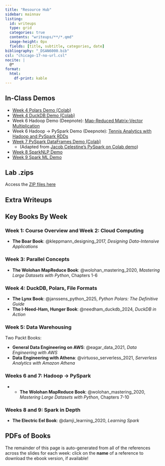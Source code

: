 ```yaml
---
title: "Resource Hub"
sidebar: mainnav
listing:
  id: writeups
  type: grid
  categories: true
  contents: "writeups/**/*.qmd"
  image-height: 0px
  fields: [title, subtitle, categories, date]
bibliography: "_DSAN6000.bib"
csl: "chicago-17-no-url.csl"
nocite: |
  @*
format:
  html:
    df-print: kable
---
```


## In-Class Demos

* [Week 4 Polars Demo (Colab)](https://colab.research.google.com/drive/1tS3nM7FJAqthDqdeXmqgxiOYMcRrFTZq?usp=sharing)
* [Week 4 DuckDB Demo (Colab)](https://colab.research.google.com/drive/1tPlayCjCJqS4D1TKXwtx93knBZhWxqOy?usp=sharing)
* Week 6 Hadoop Demo (Deepnote): [Map-Reduced Matrix-Vector Multiplication](https://deepnote.com/workspace/Columbia-University-f2637961-0c74-4aff-8153-d766baa193ed/project/MapReduceDemo-41367b13-4253-47c8-8ffe-0544456d6070/notebook/DSAN5500HW5-8b90a6af23d34d239b7da0111228614d?utm_source=share-modal&utm_medium=product-shared-content&utm_campaign=notebook&utm_content=41367b13-4253-47c8-8ffe-0544456d6070)
* Week 6 Hadoop &rarr; PySpark Demo (Deepnote): [Tennis Analytics with Hadoop and PySpark RDDs](https://deepnote.com/workspace/dsan-f2637961-0c74-4aff-8153-d766baa193ed/project/PySpark-Demo-5b6d12ee-5b84-4b9c-b217-57081420a97d/notebook/PySparkTennis-e728d4f3669d412fa2af10e6f30b9689?utm_source=share-modal&utm_medium=product-shared-content&utm_campaign=notebook&utm_content=5b6d12ee-5b84-4b9c-b217-57081420a97d)
<!-- * [Week 7 M&M Counts Starter Code (Databricks Free Edition)](https://dbc-7c96f2b7-b70a.cloud.databricks.com/editor/notebooks/1614884783289922?o=3732734799398494) -->
* [Week 7 PySpark DataFrames Demo (Colab)](https://colab.research.google.com/drive/17xglntdFVtGpgJRt_Y3fDELYt4Lycf96?usp=sharing)
  * (Adapted from [Jacob Celestine's PySpark on Colab demo](https://jacobcelestine.com/knowledge_repo/colab_and_pyspark/))
* [Week 8 SparkNLP Demo](https://colab.research.google.com/drive/1pTHqKyU0_-1-ylJgF2gG8KJQr24QKx0G?usp=sharing)
* [Week 9 Spark ML Demo](https://colab.research.google.com/drive/1HpdPjTNAbIYzvlyK9YoxVb6MaXmcDyQs?usp=sharing)

## Lab .zips

Access the [ZIP files here](https://jpj.georgetown.domains/dsan6000-zips/)

## Extra Writeups

::: {#writeups}
:::

## Key Books By Week

### Week 1: Course Overview and Week 2: Cloud Computing

* **The Boar Book**: @kleppmann_designing_2017, *Designing Data-Intensive Applications*

### Week 3: Parallel Concepts

* **The Wolohan MapReduce Book**: @wolohan_mastering_2020, *Mastering Large Datasets with Python*, Chapters 1-6

### Week 4: DuckDB, Polars, File Formats

* **The Lynx Book**: @janssens_python_2025, *Python Polars: The Definitive Guide*
* **The I-Need-Ham, Hunger Book**: @needham_duckdb_2024, *DuckDB in Action*

### Week 5: Data Warehousing

Two Packt Books:

* **General Data Engineering on AWS**: @eagar_data_2021, *Data Engineering with AWS*
* **Data Engineering with Athena**: @virtuoso_serverless_2021, *Serverless Analytics with Amazon Athena*

### Weeks 6 and 7: Hadoop &rarr; PySpark

* * **The Wolohan MapReduce Book**: @wolohan_mastering_2020, *Mastering Large Datasets with Python*, Chapters 7-10

### Weeks 8 and 9: Spark in Depth

* **The Electric Eel Book**: @damji_learning_2020, *Learning Spark*

## PDFs of Books

The remainder of this page is auto-generated from all of the references across the slides for each week: click on the **name** of a reference to download the ebook version, if available!

::: {#refs}
:::

